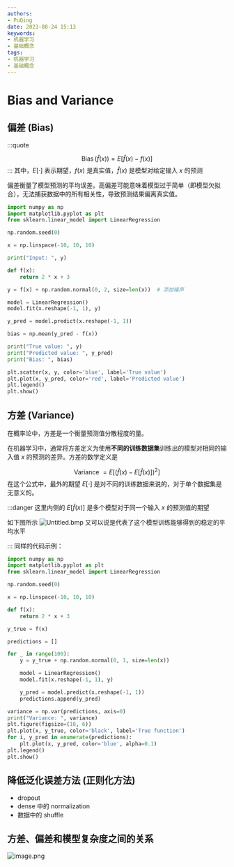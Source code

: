 ```yaml
---
authors:
- PuQing
date: 2023-08-24 15:13
keywords:
- 机器学习
- 基础概念
tags:
- 机器学习
- 基础概念
---
```

# Bias and Variance

## 偏差 (Bias)

:::quote

$$
\operatorname{Bias}(\hat{f}(x))=E[\hat{f}(x)-f(x)]
$$
:::
其中，$E[\cdot]$ 表示期望，$f(x)$ 是真实值，$\hat{f}(x)$ 是模型对给定输入 $x$ 的预测

偏差衡量了模型预测的平均误差。高偏差可能意味着模型过于简单（即模型欠拟合），无法捕获数据中的所有相关性，导致预测结果偏离真实值。


<!--truncate-->
```python
import numpy as np
import matplotlib.pyplot as plt
from sklearn.linear_model import LinearRegression

np.random.seed(0)

x = np.linspace(-10, 10, 10)

print("Input: ", y)

def f(x):
    return 2 * x + 3

y = f(x) + np.random.normal(0, 2, size=len(x))  # 添加噪声

model = LinearRegression()
model.fit(x.reshape(-1, 1), y)

y_pred = model.predict(x.reshape(-1, 1))

bias = np.mean(y_pred - f(x))

print("True value: ", y)
print("Predicted value: ", y_pred)
print("Bias: ", bias)

plt.scatter(x, y, color='blue', label='True value')
plt.plot(x, y_pred, color='red', label='Predicted value')
plt.legend()
plt.show()
```

## 方差 (Variance)

在概率论中，方差是一个衡量<Highlight>预测值</Highlight>分散程度的量。

在机器学习中，通常将方差定义为使用**不同的训练数据集**训练出的模型对相同的输入值 $x$ 的预测的差异。方差的数学定义是

$$
\text { Variance }=E\left[(\hat{f}(x)-E[\hat{f}(x)])^{2}\right]
$$
在这个公式中，最外的期望 $E[\cdot]$ 是对不同的训练数据来说的，对于单个数据集是无意义的。

:::danger 这里内侧的 $E[\hat{f}(x)]$ 是多个模型对于同一个输入 $x$ 的预测值的期望

如下图所示
![Untitled.bmp](https://images.puqing.work/2023/08/24/64e70e89aef9a.bmp)
又可以说是代表了这个模型训练能够得到的稳定的平均水平

:::
同样的代码示例：

```python
import numpy as np
import matplotlib.pyplot as plt
from sklearn.linear_model import LinearRegression

np.random.seed(0)

x = np.linspace(-10, 10, 10)

def f(x):
    return 2 * x + 3

y_true = f(x)

predictions = []

for _ in range(100):
    y = y_true + np.random.normal(0, 1, size=len(x))

    model = LinearRegression()
    model.fit(x.reshape(-1, 1), y)

    y_pred = model.predict(x.reshape(-1, 1))
    predictions.append(y_pred)

variance = np.var(predictions, axis=0)
print("Variance: ", variance)
plt.figure(figsize=(10, 6))
plt.plot(x, y_true, color='black', label='True function')
for i, y_pred in enumerate(predictions):
    plt.plot(x, y_pred, color='blue', alpha=0.1)
plt.legend()
plt.show()
```

## 降低泛化误差方法 (正则化方法)

- dropout
- dense 中的 normalization
- 数据中的 shuffle

## 方差、偏差和模型复杂度之间的关系

![image.png](https://images.puqing.work/2023/08/24/64e710f8e648a.png)
